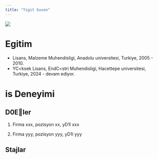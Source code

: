 ```yaml
---
title: "Yigit Guven"
---
```


![](/assets/images/vesikalik.jpeg){fig-align="center"}

# Egitim

-   Lisans, Malzeme Muhendisligi, Anadolu universitesi, Turkiye, 2005 - 2010.
-   YC<ksek Lisans, EndC<stri Muhendisligi, Hacettepe universitesi, Turkiye, 2024 - devam ediyor.

# is Deneyimi

## D0Eler


1.  Firma xxx, pozisyon xx, yD1l xxx

2.  Firma yyy, pozisyon yyy, yD1l yyy

## Stajlar